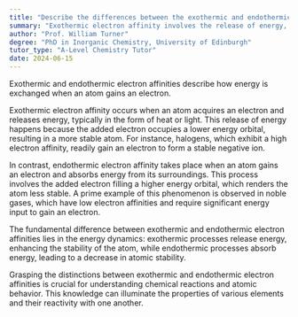 ```yaml
---
title: "Describe the differences between the exothermic and endothermic electron affinity"
summary: "Exothermic electron affinity involves the release of energy, whereas endothermic electron affinity requires energy absorption."
author: "Prof. William Turner"
degree: "PhD in Inorganic Chemistry, University of Edinburgh"
tutor_type: "A-Level Chemistry Tutor"
date: 2024-06-15
---
```


Exothermic and endothermic electron affinities describe how energy is exchanged when an atom gains an electron. 

Exothermic electron affinity occurs when an atom acquires an electron and releases energy, typically in the form of heat or light. This release of energy happens because the added electron occupies a lower energy orbital, resulting in a more stable atom. For instance, halogens, which exhibit a high electron affinity, readily gain an electron to form a stable negative ion.

In contrast, endothermic electron affinity takes place when an atom gains an electron and absorbs energy from its surroundings. This process involves the added electron filling a higher energy orbital, which renders the atom less stable. A prime example of this phenomenon is observed in noble gases, which have low electron affinities and require significant energy input to gain an electron.

The fundamental difference between exothermic and endothermic electron affinities lies in the energy dynamics: exothermic processes release energy, enhancing the stability of the atom, while endothermic processes absorb energy, leading to a decrease in atomic stability.

Grasping the distinctions between exothermic and endothermic electron affinities is crucial for understanding chemical reactions and atomic behavior. This knowledge can illuminate the properties of various elements and their reactivity with one another.
    